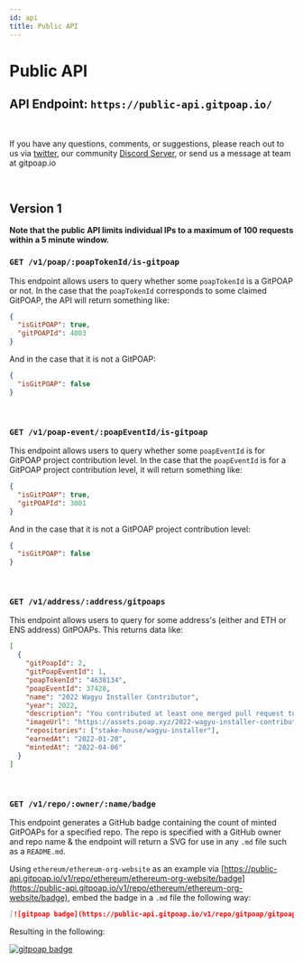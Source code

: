 ```yaml
---
id: api
title: Public API
---
```


# Public API

## API Endpoint: `https://public-api.gitpoap.io/`

<br />

If you have any questions, comments, or suggestions, please reach out to us via [twitter](https://twitter.com/gitpoap),
our community [Discord Server](https://gitpoap.io/discord), or send us a message at team at gitpoap.io

<br />

## Version 1

**Note that the public API limits individual IPs to a
maximum of 100 requests within a 5 minute window.**

### `GET /v1/poap/:poapTokenId/is-gitpoap`

This endpoint allows users to query whether some `poapTokenId` is a GitPOAP or not.
In the case that the `poapTokenId` corresponds to some claimed GitPOAP, the API will return
something like:

```json
{
  "isGitPOAP": true,
  "gitPOAPId": 4003
}
```

And in the case that it is not a GitPOAP:

```json
{
  "isGitPOAP": false
}
```

<br />

### `GET /v1/poap-event/:poapEventId/is-gitpoap`

This endpoint allows users to query whether some `poapEventId` is for GitPOAP project
contribution level. In the case that the `poapEventId` is for a GitPOAP project contribution
level, it will return something like:

```json
{
  "isGitPOAP": true,
  "gitPOAPId": 3001
}
```

And in the case that it is not a GitPOAP project contribution level:

```json
{
  "isGitPOAP": false
}
```

<br />

### `GET /v1/address/:address/gitpoaps`

This endpoint allows users to query for some address's (either and ETH or ENS
address) GitPOAPs. This returns data like:

```json
[
  {
    "gitPoapId": 2,
    "gitPoapEventId": 1,
    "poapTokenId": "4638134",
    "poapEventId": 37428,
    "name": "2022 Wagyu Installer Contributor",
    "year": 2022,
    "description": "You contributed at least one merged pull request to the Wagyu Installer project in 2022.  Your contributions are greatly valued.",
    "imageUrl": "https://assets.poap.xyz/2022-wagyu-installer-contributor-2022-logo-1649213116205.png",
    "repositories": ["stake-house/wagyu-installer"],
    "earnedAt": "2022-01-20",
    "mintedAt": "2022-04-06"
  }
]
```

<br />

### `GET /v1/repo/:owner/:name/badge`

This endpoint generates a GitHub badge containing the count of minted GitPOAPs for a specified repo. The repo is specified with a GitHub owner and repo name & the endpoint will return a SVG for use in any `.md` file such as a `README.md`.

Using `ethereum/ethereum-org-website` as an example via [https://public-api.gitpoap.io/v1/repo/ethereum/ethereum-org-website/badge](https://public-api.gitpoap.io/v1/repo/ethereum/ethereum-org-website/badge), embed the badge in a `.md` file the following way:

```markdown
[![gitpoap badge](https://public-api.gitpoap.io/v1/repo/gitpoap/gitpoap-docs/badge)](https://www.gitpoap.io/gh/gitpoap/gitpoap-docs)
```

Resulting in the following:

[![gitpoap badge](https://public-api.gitpoap.io/v1/repo/gitpoap/gitpoap-docs/badge)](https://www.gitpoap.io/gh/gitpoap/gitpoap-docs)

